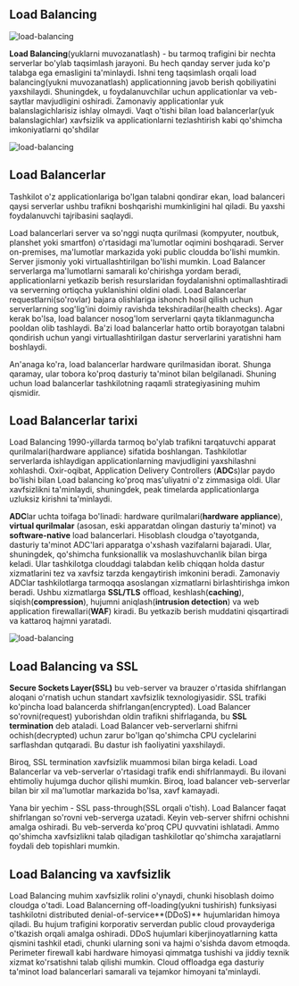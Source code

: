 
## Load Balancing

![load-balancing](/images/tutorials/web-server/load-balancing/banner.jpg)

**Load Balancing**(yuklarni muvozanatlash) - bu tarmoq trafigini bir nechta serverlar bo'ylab taqsimlash jarayoni. Bu hech qanday server juda ko'p talabga ega emasligini ta'minlaydi. Ishni teng taqsimlash orqali load balancing(yukni muvozanatlash) applicationning javob berish qobiliyatini yaxshilaydi. Shuningdek, u foydalanuvchilar uchun applicationlar va veb-saytlar mavjudligini oshiradi. Zamonaviy applicationlar yuk balanslagichlarisiz ishlay olmaydi. Vaqt o'tishi bilan load balancerlar(yuk balanslagichlar) xavfsizlik va applicationlarni tezlashtirish kabi qo'shimcha imkoniyatlarni qo'shdilar

![load-balancing](/images/tutorials/web-server/load-balancing/1.jpg)

## Load Balancerlar

Tashkilot o'z applicationlariga bo'lgan talabni qondirar ekan, load balanceri qaysi serverlar ushbu trafikni boshqarishi mumkinligini hal qiladi. Bu yaxshi foydalanuvchi tajribasini saqlaydi.

Load balancerlari server va so'nggi nuqta qurilmasi (kompyuter, noutbuk, planshet yoki smartfon) o'rtasidagi ma'lumotlar oqimini boshqaradi. Server on-premises, ma'lumotlar markazida yoki public cloudda bo'lishi mumkin. Server jismoniy yoki virtuallashtirilgan bo'lishi mumkin. Load Balancer serverlarga ma'lumotlarni samarali ko'chirishga yordam beradi, applicationlarni yetkazib berish resurslaridan foydalanishni optimallashtiradi va serverning ortiqcha yuklanishini oldini oladi. Load Balancerlar requestlarni(so'rovlar) bajara olishlariga ishonch hosil qilish uchun serverlarning sog'lig'ini doimiy ravishda tekshiradilar(health checks). Agar kerak bo'lsa, load balancer nosog'lom serverlarni qayta tiklanmaguncha pooldan olib tashlaydi. Ba'zi load balancerlar hatto ortib borayotgan talabni qondirish uchun yangi virtuallashtirilgan dastur serverlarini yaratishni ham boshlaydi.

An'anaga ko'ra, load balancerlar hardware qurilmasidan iborat. Shunga qaramay, ular tobora ko'proq dasturiy ta'minot bilan belgilanadi. Shuning uchun load balancerlar tashkilotning raqamli strategiyasining muhim qismidir.

## Load Balancerlar tarixi

Load Balancing 1990-yillarda tarmoq bo'ylab trafikni tarqatuvchi apparat qurilmalari(hardware appliance) sifatida boshlangan. Tashkilotlar serverlarda ishlaydigan applicationlarning mavjudligini yaxshilashni xohlashdi. Oxir-oqibat, Application Delivery Controllers (**ADC**s)lar paydo bo'lishi bilan Load balancing ko'proq mas'uliyatni o'z zimmasiga oldi. Ular xavfsizlikni ta'minlaydi, shuningdek, peak timelarda applicationlarga uzluksiz kirishni ta'minlaydi.

**ADC**lar uchta toifaga bo'linadi: hardware qurilmalari(**hardware appliance**), **virtual qurilmalar** (asosan, eski apparatdan olingan dasturiy ta'minot) va **software-native** load balancerlari. Hisoblash cloudga o'tayotganda, dasturiy ta'minot ADC'lari apparatga o'xshash vazifalarni bajaradi. Ular, shuningdek, qo'shimcha funksionallik va moslashuvchanlik bilan birga keladi. Ular tashkilotga clouddagi talabdan kelib chiqqan holda dastur xizmatlarini tez va xavfsiz tarzda kengaytirish imkonini beradi. Zamonaviy ADClar tashkilotlarga tarmoqqa asoslangan xizmatlarni birlashtirishga imkon beradi. Ushbu xizmatlarga **SSL/TLS** offload, keshlash(**caching**), siqish(**compression**), hujumni aniqlash(**intrusion detection**) va web application firewallari(**WAF**) kiradi. Bu yetkazib berish muddatini qisqartiradi va kattaroq hajmni yaratadi.

![load-balancing](/images/tutorials/web-server/load-balancing/2.png)

## Load Balancing va SSL

**Secure Sockets Layer(SSL)** bu veb-server va brauzer o'rtasida shifrlangan aloqani o'rnatish uchun standart xavfsizlik texnologiyasidir. SSL trafiki ko'pincha load balancerda shifrlangan(encrypted). Load Balancer so'rovni(request) yuborishdan oldin trafikni shifrlaganda, bu **SSL termination** deb ataladi. Load Balancer veb-serverlarni shifrni ochish(decrypted) uchun zarur bo'lgan qo'shimcha CPU cyclelarini sarflashdan qutqaradi. Bu dastur ish faoliyatini yaxshilaydi.

Biroq, SSL termination xavfsizlik muammosi bilan birga keladi. Load Balancerlar va veb-serverlar o'rtasidagi trafik endi shifrlanmaydi. Bu ilovani ehtimoliy hujumga duchor qilishi mumkin. Biroq, load balancer veb-serverlar bilan bir xil ma'lumotlar markazida bo'lsa, xavf kamayadi.

Yana bir yechim - SSL pass-through(SSL orqali o'tish). Load Balancer faqat shifrlangan so'rovni veb-serverga uzatadi. Keyin veb-server shifrni ochishni amalga oshiradi. Bu veb-serverda ko'proq CPU quvvatini ishlatadi. Ammo qo'shimcha xavfsizlikni talab qiladigan tashkilotlar qo'shimcha xarajatlarni foydali deb topishlari mumkin.

## Load Balancing va xavfsizlik

Load Balancing muhim xavfsizlik rolini o'ynaydi, chunki hisoblash doimo cloudga o'tadi. Load Balancerning off-loading(yukni tushirish) funksiyasi tashkilotni distributed denial-of-service**(DDoS)**  hujumlaridan himoya qiladi. Bu hujum trafigini korporativ serverdan public cloud provayderiga o'tkazish orqali amalga oshiradi. DDoS hujumlari kiberjinoyatlarning katta qismini tashkil etadi, chunki ularning soni va hajmi o'sishda davom etmoqda. Perimeter firewall kabi hardware himoyasi qimmatga tushishi va jiddiy texnik xizmat ko'rsatishni talab qilishi mumkin. Cloud offloadga ega dasturiy ta'minot load balancerlari samarali va tejamkor himoyani ta'minlaydi.